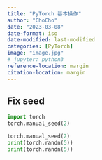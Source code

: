 ```yaml
---
title: "PyTorch 基本操作"
author: "ChoCho"
date: "2023-03-08"
date-format: iso
date-modified: last-modified
categories: [PyTorch]
image: "image.jpg"
# jupyter: python3
reference-location: margin
citation-location: margin
---
```


## Fix seed

```python
import torch
torch.manual_seed(2)
```

```python
torch.manual_seed(2)
print(torch.randn(5))
print(torch.randn(5))
```
